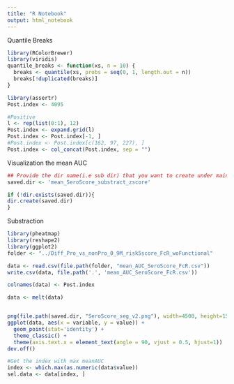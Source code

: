 ```yaml
---
title: "R Notebook"
output: html_notebook
---
```


Quantile Breaks
```r
library(RColorBrewer)
library(viridis)
quantile_breaks <- function(xs, n = 10) {
  breaks <- quantile(xs, probs = seq(0, 1, length.out = n))
  breaks[!duplicated(breaks)]
}

```

```r
library(assertr)
Post.index <- 4095

#Positive
l <- rep(list(0:1), 12)
Post.index <- expand.grid(l)
Post.index <- Post.index[-1, ]
#Post.index <- Post.index[c(162, 97, 227), ]
Post.index <- col_concat(Post.index, sep = "")
```

Visualization the mean AUC 

```r
## Provide the dir name(i.e sub dir) that you want to create under main dir:
saved.dir <- 'mean_SeroScore_substract_zscore'

if (!dir.exists(saved.dir)){
dir.create(saved.dir)
}
```

Substraction
```r
library(pheatmap)
library(reshape2)
library(ggplot2)
folder <- "../Diff_Pro_vs_nonPro_0_9M_risk5score_FcR_woFunctional"

data <- read.csv(file.path(folder, "mean_AUC_SeroScore_FcR.csv"))
write.csv(data, file.path('.', 'mean_AUC_SeroScore_FcR.csv'))

colnames(data) <- Post.index

data <- melt(data)


png(file.path(saved.dir, "SeroScore_seg_v2.png"), width=4500, height=1500, res = 300)
ggplot(data, aes(x = variable, y = value)) +
  geom_point(stat='identity') +
  theme_classic() +
  theme(axis.text.x = element_text(angle = 90, vjust = 0.5, hjust=1))
dev.off()

#Get the index with max meanAUC
index <- which.max(as.numeric(data$value))
sel.data <- data[index, ]
```